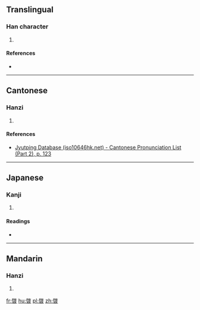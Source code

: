 ==Translingual==

===Han character===
{{Han char|rn=72|rad=日|as=08|sn=12|four=|canj=HKA,IKA,XHKA|ids=⿱𢼄日}}

# {{defn|Han|sort=日08}}

====References====
* {{Han ref|kx=0497.030|dkj=13997|dj=0863.130|hdz=21522.050|uh=6675|ud=26229}}

----

==Cantonese==

===Hanzi===
{{yue-hanzi|jyut=[[kai2]]|y=kai2}}

# {{defn|lang=yue|sort=日08}}

====References====
*[http://www.iso10646hk.net/jp/document/download.jsp Jyutping Database (iso10646hk.net) - Cantonese Pronunciation List (Part 2), p. 123]

----

==Japanese==

===Kanji===
{{ja-kanji|grade=|rs=日08}}

# {{defn|lang=ja|sort=日08}}

====Readings====
* {{ja-readings|on=[[けい]] (kei), [[けん]] (ken)|kun=[[はれる]] (hareru)}}

----

==Mandarin==

===Hanzi===
{{cmn-hanzi|pin=[[qǐ]] ([[qi3]]), [[dù]] ([[du4]])|wg=ch'i<sup>3</sup>, tu<sup>4</sup>}}

# {{defn|lang=cmn|sort=日08}}

[[fr:晵]]
[[hu:晵]]
[[pl:晵]]
[[zh:晵]]
